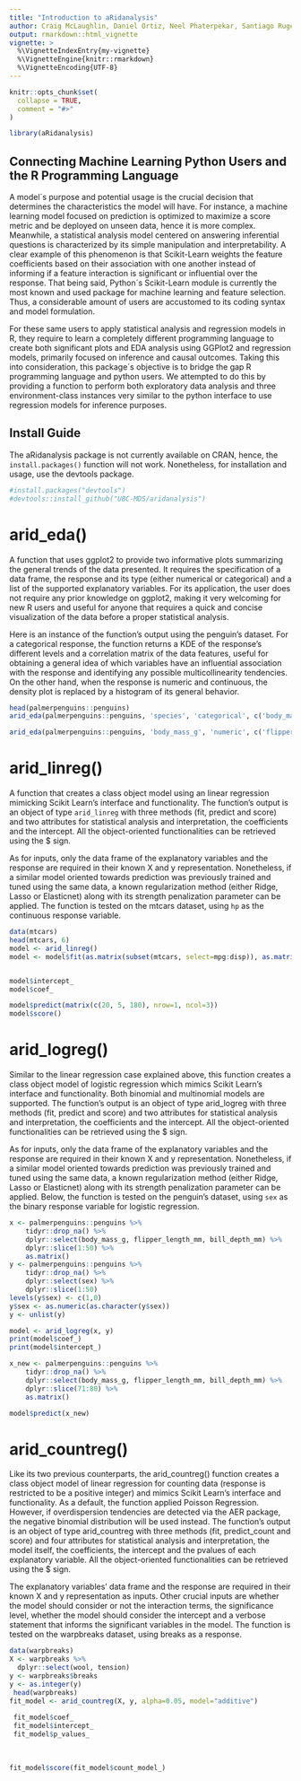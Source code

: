 ```yaml
---
title: "Introduction to aRidanalysis"
author: Craig McLaughlin, Daniel Ortiz, Neel Phaterpekar, Santiago Rugeles
output: rmarkdown::html_vignette
vignette: >
  %\VignetteIndexEntry{my-vignette}
  %\VignetteEngine{knitr::rmarkdown}
  %\VignetteEncoding{UTF-8}
---
```


```r
knitr::opts_chunk$set(
  collapse = TRUE,
  comment = "#>"
)
```

```r
library(aRidanalysis)
```

## Connecting Machine Learning Python Users and the R Programming Language

A model´s purpose and potential usage is the crucial decision that determines the characteristics the model will have. For instance, a machine learning model focused on prediction is optimized to maximize a score metric and be deployed on unseen data, hence it is more complex. Meanwhile, a statistical analysis model centered on answering inferential questions is characterized by its simple manipulation and interpretability. A clear example of this phenomenon is that Scikit-Learn weights the feature coefficients based on their association with one another instead of informing if a feature interaction is significant or influential over the response. That being said, Python´s Scikit-Learn module is currently the most known and used package for machine learning and feature selection. Thus, a considerable amount of users are accustomed to its coding syntax and model formulation.

For these same users to apply statistical analysis and regression models in R, they require to learn a completely different programming language to create both significant plots and EDA analysis using GGPlot2 and regression models, primarily focused on inference and causal outcomes. Taking this into consideration, this package´s objective is to bridge the gap R programming language and python users. We attempted to do this by providing a function to perform both exploratory data analysis and three environment-class instances very similar to the python interface to use regression models for inference purposes.

## Install Guide

The aRidanalysis package is not currently available on CRAN, hence, the `install.packages()` function will not work. Nonetheless, for installation and usage, use the devtools package.

```r
#install.packages("devtools")
#devtools::install_github("UBC-MDS/aridanalysis")
```

# arid\_eda()

A function that uses ggplot2 to provide two informative plots summarizing the general trends of the data presented. It requires the specification of a data frame, the response and its type (either numerical or categorical) and a list of the supported explanatory variables. For its application, the user does not require any prior knowledge on ggplot2, making it very welcoming for new R users and useful for anyone that requires a quick and concise visualization of the data before a proper statistical analysis.

Here is an instance of the function's output using the penguin's dataset. For a categorical response, the function returns a KDE of the response's different levels and a correlation matrix of the data features, useful for obtaining a general idea of which variables have an influential association with the response and identifying any possible multicollinearity tendencies. On the other hand, when the response is numeric and continuous, the density plot is replaced by a histogram of its general behavior.

```r
head(palmerpenguins::penguins)
arid_eda(palmerpenguins::penguins, 'species', 'categorical', c('body_mass_g'))
```

```r

arid_eda(palmerpenguins::penguins, 'body_mass_g', 'numeric', c('flipper_length_mm'))
```

# arid\_linreg()

A function that creates a class object model using an linear regression mimicking Scikit Learn's interface and functionality. The function's output is an object of type `arid_linreg` with three methods (fit, predict and score) and two attributes for statistical analysis and interpretation, the coefficients and the intercept. All the object-oriented functionalities can be retrieved using the \$ sign.

As for inputs, only the data frame of the explanatory variables and the response are required in their known X and y representation. Nonetheless, if a similar model oriented towards prediction was previously trained and tuned using the same data, a known regularization method (either Ridge, Lasso or Elasticnet) along with its strength penalization parameter can be applied. The function is tested on the mtcars dataset, using `hp` as the continuous response variable.

```r
data(mtcars)
head(mtcars, 6)
model <- arid_linreg()
model <- model$fit(as.matrix(subset(mtcars, select=mpg:disp)), as.matrix(mtcars['hp']))


model$intercept_
model$coef_

model$predict(matrix(c(20, 5, 180), nrow=1, ncol=3))
model$score()
```

# arid\_logreg()

Similar to the linear regression case explained above, this function creates a class object model of logistic regression which mimics Scikit Learn's interface and functionality. Both binomial and multinomial models are supported. The function's output is an object of type arid\_logreg with three methods (fit, predict and score) and two attributes for statistical analysis and interpretation, the coefficients and the intercept. All the object-oriented functionalities can be retrieved using the \$ sign.

As for inputs, only the data frame of the explanatory variables and the response are required in their known X and y representation. Nonetheless, if a similar model oriented towards prediction was previously trained and tuned using the same data, a known regularization method (either Ridge, Lasso or Elasticnet) along with its strength penalization parameter can be applied. Below, the function is tested on the penguin's dataset, using `sex` as the binary response variable for logistic regression.

```r

x <- palmerpenguins::penguins %>%
    tidyr::drop_na() %>%
    dplyr::select(body_mass_g, flipper_length_mm, bill_depth_mm) %>%
    dplyr::slice(1:50) %>%
    as.matrix()
y <- palmerpenguins::penguins %>% 
    tidyr::drop_na() %>%
    dplyr::select(sex) %>%
    dplyr::slice(1:50)
levels(y$sex) <- c(1,0)  
y$sex <- as.numeric(as.character(y$sex))
y <- unlist(y)

model <- arid_logreg(x, y)
print(model$coef_)
print(model$intercept_)


```

```r
x_new <- palmerpenguins::penguins %>% 
    tidyr::drop_na() %>%
    dplyr::select(body_mass_g, flipper_length_mm, bill_depth_mm) %>%
    dplyr::slice(71:80) %>%
    as.matrix()

model$predict(x_new)
```

# arid\_countreg()

Like its two previous counterparts, the arid\_countreg() function creates a class object model of linear regression for counting data (response is restricted to be a positive integer) and mimics Scikit Learn's interface and functionality. As a default, the function applied Poisson Regression. However, if overdispersion tendencies are detected via the AER package, the negative binomial distribution will be used instead. The function's output is an object of type arid\_countreg with three methods (fit, predict\_count and score) and four attributes for statistical analysis and interpretation, the model itself, the coefficients, the intercept and the pvalues of each explanatory variable. All the object-oriented functionalities can be retrieved using the \$ sign.

The explanatory variables' data frame and the response are required in their known X and y representation as inputs. Other crucial inputs are whether the model should consider or not the interaction terms, the significance level, whether the model should consider the intercept and a verbose statement that informs the significant variables in the model. The function is tested on the warpbreaks dataset, using breaks as a response.

```r
data(warpbreaks)
X <- warpbreaks %>%
  dplyr::select(wool, tension)
y <- warpbreaks$breaks
y <- as.integer(y)
 head(warpbreaks)
fit_model <- arid_countreg(X, y, alpha=0.05, model="additive")
 
 fit_model$coef_
 fit_model$intercept_
 fit_model$p_values_
 
 
 
fit_model$score(fit_model$count_model_)
```
